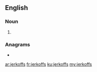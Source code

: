 {{also|jerk-offs|jerk offs}}
==English==

===Noun===
{{head|en|noun plural form}}

# {{plural of|jerkoff|lang=en}}

===Anagrams===
* {{l|en|jerks off}}

[[ar:jerkoffs]]
[[fr:jerkoffs]]
[[ku:jerkoffs]]
[[my:jerkoffs]]